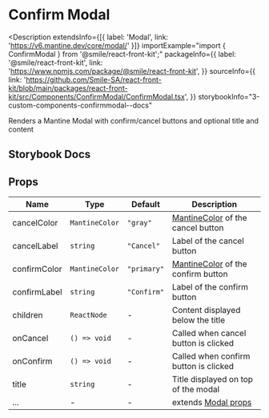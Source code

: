 # Confirm Modal

<Description
  extendsInfo={[{ label: 'Modal', link: 'https://v6.mantine.dev/core/modal/' }]}
  importExample="import { ConfirmModal } from '@smile/react-front-kit';"
  packageInfo={{
    label: '@smile/react-front-kit',
    link: 'https://www.npmjs.com/package/@smile/react-front-kit',
  }}
  sourceInfo={{
    link: 'https://github.com/Smile-SA/react-front-kit/blob/main/packages/react-front-kit/src/Components/ConfirmModal/ConfirmModal.tsx',
  }}
  storybookInfo="3-custom-components-confirmmodal--docs"
>
  Renders a Mantine Modal with confirm/cancel buttons and optional title and
  content
</Description>

## Storybook Docs

<StorybookEmbed storyId="3-custom-components-confirmmodal--docs" height="910" />

## Props

| Name         | Type           | Default     | Description                                                                  |
| ------------ | -------------- | ----------- | ---------------------------------------------------------------------------- |
| cancelColor  | `MantineColor` | `"gray"`    | [MantineColor](https://v6.mantine.dev/theming/colors/) of the cancel button  |
| cancelLabel  | `string`       | `"Cancel"`  | Label of the cancel button                                                   |
| confirmColor | `MantineColor` | `"primary"` | [MantineColor](https://v6.mantine.dev/theming/colors/) of the confirm button |
| confirmLabel | `string`       | `"Confirm"` | Label of the confirm button                                                  |
| children     | `ReactNode`    | -           | Content displayed below the title                                            |
| onCancel     | `() => void`   | -           | Called when cancel button is clicked                                         |
| onConfirm    | `() => void`   | -           | Called when confirm button is clicked                                        |
| title        | `string`       | -           | Title displayed on top of the modal                                          |
| ...          | -              | -           | extends [Modal props](https://v6.mantine.dev/core/modal/?t=props)            |
